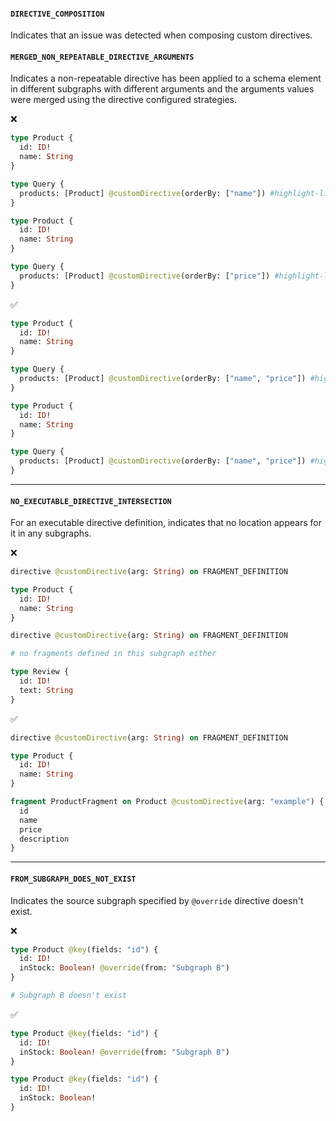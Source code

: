 #### `DIRECTIVE_COMPOSITION`

Indicates that an issue was detected when composing custom directives.

#### `MERGED_NON_REPEATABLE_DIRECTIVE_ARGUMENTS`

Indicates a non-repeatable directive has been applied to a schema element in different subgraphs with different arguments and the arguments values were merged using the directive configured strategies.

<p style="margin-bottom: 0">❌</p>

```graphql title="Subgraph A"
type Product {
  id: ID!
  name: String
}

type Query {
  products: [Product] @customDirective(orderBy: ["name"]) #highlight-line
}
```

```graphql title="Subgraph B"
type Product {
  id: ID!
  name: String
}

type Query {
  products: [Product] @customDirective(orderBy: ["price"]) #highlight-line
}
```

<p style="margin-bottom: 0">✅</p>

```graphql title="Subgraph A"
type Product {
  id: ID!
  name: String
}

type Query {
  products: [Product] @customDirective(orderBy: ["name", "price"]) #highlight-line
}
```

```graphql title="Subgraph B"
type Product {
  id: ID!
  name: String
}

type Query {
  products: [Product] @customDirective(orderBy: ["name", "price"]) #highlight-line
}
```

<hr/>

#### `NO_EXECUTABLE_DIRECTIVE_INTERSECTION`

For an executable directive definition, indicates that no location appears for it in any subgraphs.

<p style="margin-bottom: 0">❌</p>

```graphql title="Subgraph A"
directive @customDirective(arg: String) on FRAGMENT_DEFINITION

type Product {
  id: ID!
  name: String
}
```

```graphql title="Subgraph B"
directive @customDirective(arg: String) on FRAGMENT_DEFINITION

# no fragments defined in this subgraph either

type Review {
  id: ID!
  text: String
}
```

<p style="margin-bottom: 0">✅</p>

```graphql title="Subgraph A"
directive @customDirective(arg: String) on FRAGMENT_DEFINITION

type Product {
  id: ID!
  name: String
}

fragment ProductFragment on Product @customDirective(arg: "example") {
  id
  name
  price
  description
}
```

<hr/>

#### `FROM_SUBGRAPH_DOES_NOT_EXIST`

Indicates the source subgraph specified by `@override` directive doesn't exist.

<p style="margin-bottom: 0">❌</p>

```graphql title="Subgraph A"
type Product @key(fields: "id") {
  id: ID!
  inStock: Boolean! @override(from: "Subgraph B")
}
```

```graphql title="Subgraph B"
# Subgraph B doesn't exist
```

<p style="margin-bottom: 0">✅</p>

```graphql title="Subgraph A"
type Product @key(fields: "id") {
  id: ID!
  inStock: Boolean! @override(from: "Subgraph B")
}
```

```graphql title="Subgraph B"
type Product @key(fields: "id") {
  id: ID!
  inStock: Boolean!
}
```